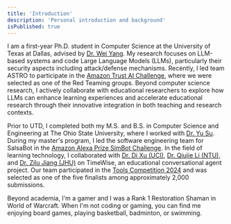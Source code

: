 ```yaml
---
title: 'Introduction'
description: 'Personal introduction and background'
isPublished: true
---
```


I am a first-year Ph.D. student in Computer Science at the University of Texas at Dallas, advised by [Dr. Wei Yang](https://youngwei.com/). My research focuses on LLM-based systems and code Large Language Models (LLMs), particularly their security aspects including attack/defense mechanisms. Recently, I led team ASTRO to participate in the [Amazon Trust AI Challenge](https://www.amazon.science/trusted-ai-challenge), where we were selected as one of the Red Teaming groups. Beyond computer science research, I actively collaborate with educational researchers to explore how LLMs can enhance learning experiences and accelerate educational research through their innovative integration in both teaching and research contexts.

Prior to UTD, I completed both my M.S. and B.S. in Computer Science and Engineering at The Ohio State University, where I worked with [Dr. Yu Su](https://ysu1989.github.io/). During my master's program, I led the software engineering team for SalsaBot in the [Amazon Alexa Prize SimBot Challenge](https://www.amazon.science/alexa-prize/simbot-challenge). In the field of learning technology, I collaborated with [Dr. Di Xu (UCI)](https://www.faculty.uci.edu/profile/?facultyId=6178), [Dr. Qiujie Li (NTU)](https://dr.ntu.edu.sg/cris/rp/rp02328), and [Dr. Zilu Jiang (JHU)](https://new.every1graduates.org/zilu-jiang/) on TimeWise, an educational conversational agent project. Our team participated in the [Tools Competition 2024](https://tools-competition.org/) and was selected as one of the five finalists among approximately 2,000 submissions.

Beyond academia, I'm a gamer and I was a Rank 1 Restoration Shaman in World of Warcraft. When I'm not coding or gaming, you can find me enjoying board games, playing basketball, badminton, or swimming.
